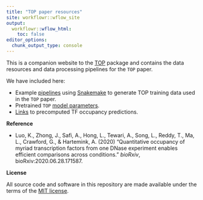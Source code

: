 ```yaml
---
title: "TOP paper resources"
site: workflowr::wflow_site
output:
  workflowr::wflow_html:
    toc: false
editor_options:
  chunk_output_type: console
---
```


This is a companion website to the [TOP][top-package] package and 
contains the data resources and data processing pipelines for the `TOP` paper.

We have included here:

  * Example [pipelines][snakemake-pipeline] using [Snakemake][snakemake] to 
  generate TOP training data used in the `TOP` paper.
  * Pretrained `TOP` [model parameters][pretrained-model].
  * [Links][top-predictions] to precomputed TF occupancy predictions.

**Reference**

* Luo, K., Zhong, J., Safi, A., Hong, L., Tewari, A., Song, L., Reddy, T., Ma, L., 
Crawford, G., & Hartemink, A. (2020) "Quantitative occupancy of myriad 
transcription factors from one DNase experiment enables 
efficient comparisons across conditions." *bioRxiv*, bioRxiv:2020.06.28.171587.


**License**

All source code and software in this repository are made available
under the terms of the [MIT license][mit-license].

[top-package]: https://github.com/HarteminkLab/TOP
[top-webiste]: https://kevinlkx.github.io/TOP
[mit-license]: https://opensource.org/licenses/mit-license.html
[snakemake]: https://snakemake.readthedocs.io/en/stable/
[snakemake-pipeline]: https://github.com/HarteminkLab/TOP-paper-resources/tree/main/code/snakemake
[pretrained-model]: https://github.com/HarteminkLab/TOP-paper-resources/tree/main/data/trained_model_coef
[top-predictions]: https://users.cs.duke.edu/~amink/software/TOP

